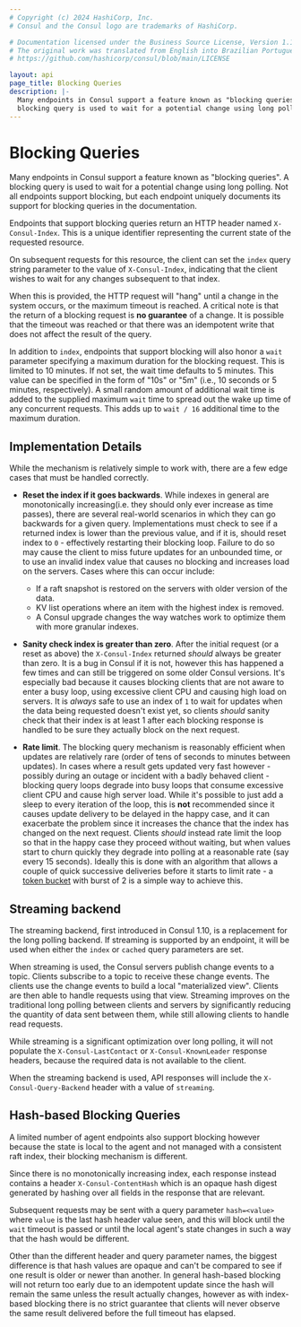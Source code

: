 ```yaml
---
# Copyright (c) 2024 HashiCorp, Inc.
# Consul and the Consul logo are trademarks of HashiCorp.

# Documentation licensed under the Business Source License, Version 1.1.
# The original work was translated from English into Brazilian Portuguese.
# https://github.com/hashicorp/consul/blob/main/LICENSE

layout: api
page_title: Blocking Queries
description: |-
  Many endpoints in Consul support a feature known as "blocking queries". A
  blocking query is used to wait for a potential change using long polling.
---
```


# Blocking Queries

Many endpoints in Consul support a feature known as "blocking queries". A
blocking query is used to wait for a potential change using long polling. Not
all endpoints support blocking, but each endpoint uniquely documents its support
for blocking queries in the documentation.

Endpoints that support blocking queries return an HTTP header named
`X-Consul-Index`. This is a unique identifier representing the current state of
the requested resource.

On subsequent requests for this resource, the client can set the `index` query
string parameter to the value of `X-Consul-Index`, indicating that the client
wishes to wait for any changes subsequent to that index.

When this is provided, the HTTP request will "hang" until a change in the system
occurs, or the maximum timeout is reached. A critical note is that the return of
a blocking request is **no guarantee** of a change. It is possible that the
timeout was reached or that there was an idempotent write that does not affect
the result of the query.

In addition to `index`, endpoints that support blocking will also honor a `wait`
parameter specifying a maximum duration for the blocking request. This is
limited to 10 minutes. If not set, the wait time defaults to 5 minutes. This
value can be specified in the form of "10s" or "5m" (i.e., 10 seconds or 5
minutes, respectively). A small random amount of additional wait time is added
to the supplied maximum `wait` time to spread out the wake up time of any
concurrent requests. This adds up to `wait / 16` additional time to the maximum
duration.

## Implementation Details

While the mechanism is relatively simple to work with, there are a few edge
cases that must be handled correctly.

- **Reset the index if it goes backwards**. While indexes in general are
  monotonically increasing(i.e. they should only ever increase as time passes),
  there are several real-world scenarios in
  which they can go backwards for a given query. Implementations must check
  to see if a returned index is lower than the previous value,
  and if it is, should reset index to `0` - effectively restarting their blocking loop.
  Failure to do so may cause the client to miss future updates for an unbounded
  time, or to use an invalid index value that causes no blocking and increases
  load on the servers. Cases where this can occur include:

  - If a raft snapshot is restored on the servers with older version of the data.
  - KV list operations where an item with the highest index is removed.
  - A Consul upgrade changes the way watches work to optimize them with more
    granular indexes.

- **Sanity check index is greater than zero**. After the initial request (or a
  reset as above) the `X-Consul-Index` returned _should_ always be greater than zero. It
  is a bug in Consul if it is not, however this has happened a few times and can
  still be triggered on some older Consul versions. It's especially bad because it
  causes blocking clients that are not aware to enter a busy loop, using excessive
  client CPU and causing high load on servers. It is _always_ safe to use an
  index of `1` to wait for updates when the data being requested doesn't exist
  yet, so clients _should_ sanity check that their index is at least 1 after
  each blocking response is handled to be sure they actually block on the next
  request.

- **Rate limit**. The blocking query mechanism is reasonably efficient when updates
  are relatively rare (order of tens of seconds to minutes between updates). In cases
  where a result gets updated very fast however - possibly during an outage or incident
  with a badly behaved client - blocking query loops degrade into busy loops that
  consume excessive client CPU and cause high server load. While it's possible to just add a sleep
  to every iteration of the loop, this is **not** recommended since it causes update
  delivery to be delayed in the happy case, and it can exacerbate the problem since
  it increases the chance that the index has changed on the next request. Clients
  _should_ instead rate limit the loop so that in the happy case they proceed without
  waiting, but when values start to churn quickly they degrade into polling at a
  reasonable rate (say every 15 seconds). Ideally this is done with an algorithm that
  allows a couple of quick successive deliveries before it starts to limit rate - a
  [token bucket](https://en.wikipedia.org/wiki/Token_bucket) with burst of 2 is a simple
  way to achieve this.

## Streaming backend

The streaming backend, first introduced in Consul 1.10, is a replacement for the long
polling backend.  If streaming is supported by an endpoint, it will be used when either
the `index` or `cached` query parameters are set.

When streaming is used, the Consul servers publish change events to a topic. Clients
subscribe to a topic to receive these change events. The clients use the change events to build
a local "materialized view". Clients are then able to handle requests using that view.
Streaming improves on the traditional long polling between clients and servers
by significantly reducing the quantity of data sent between them, while still allowing
clients to handle read requests.

While streaming is a significant optimization over long polling, it will not populate the
`X-Consul-LastContact` or `X-Consul-KnownLeader` response headers, because the required
data is not available to the client.

When the streaming backend is used, API responses will include the `X-Consul-Query-Backend`
header with a value of `streaming`.


## Hash-based Blocking Queries

A limited number of agent endpoints also support blocking however because the
state is local to the agent and not managed with a consistent raft index, their
blocking mechanism is different.

Since there is no monotonically increasing index, each response instead contains
a header `X-Consul-ContentHash` which is an opaque hash digest generated by
hashing over all fields in the response that are relevant.

Subsequent requests may be sent with a query parameter `hash=<value>` where
`value` is the last hash header value seen, and this will block until the `wait`
timeout is passed or until the local agent's state changes in such a way that
the hash would be different.

Other than the different header and query parameter names, the biggest
difference is that hash values are opaque and can't be compared to see if one
result is older or newer than another. In general hash-based blocking will not
return too early due to an idempotent update since the hash will remain the same
unless the result actually changes, however as with index-based blocking there
is no strict guarantee that clients will never observe the same result delivered
before the full timeout has elapsed.
